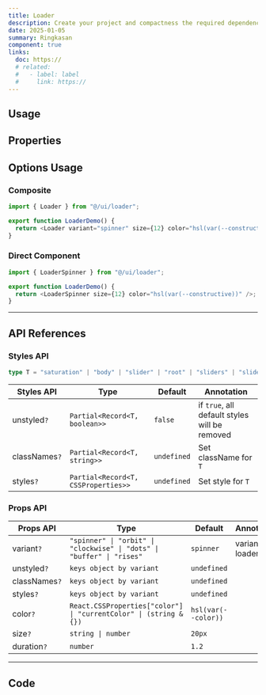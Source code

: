 ```yaml
---
title: Loader
description: Create your project and compactness the required dependencies.
date: 2025-01-05
summary: Ringkasan
component: true
links:
  doc: https://
  # related:
  #   - label: label
  #     link: https://
---
```


## Usage

<LoaderDemosUsage />

## Properties

<LoaderDemosConfigurator />

## Options Usage

### Composite

```ts
import { Loader } from "@/ui/loader";

export function LoaderDemo() {
  return <Loader variant="spinner" size={12} color="hsl(var(--constructive))" />;
}
```

### Direct Component

```ts
import { LoaderSpinner } from "@/ui/loader";

export function LoaderDemo() {
  return <LoaderSpinner size={12} color="hsl(var(--constructive))" />;
}
```

---

## API References

### Styles API

```ts
type T = "saturation" | "body" | "slider" | "root" | "sliders" | "sliderOverlay" | "thumb" | "saturationOverlay" | "swatches" | "swatch" | "preview" | "alphaOverlay" | "shadowOverlay" | "colorOverlay" | "childrenOverlay";
```

| Styles API    | Type                                | Default     | Annotation                                    |
| ------------- | ----------------------------------- | ----------- | --------------------------------------------- |
| unstyled`?`   | `Partial<Record<T, boolean>>`       | `false`     | if `true`, all default styles will be removed |
| classNames`?` | `Partial<Record<T, string>>`        | `undefined` | Set className for `T`                         |
| styles`?`     | `Partial<Record<T, CSSProperties>>` | `undefined` | Set style for `T`                             |

### Props API

| Props API     | Type                                                                   | Default             | Annotation        |
| ------------- | ---------------------------------------------------------------------- | ------------------- | ----------------- |
| variant`?`    | `"spinner" \| "orbit" \| "clockwise" \| "dots" \| "buffer" \| "rises"` | `spinner`           | variant of loader |
| unstyled`?`   | `keys object by variant`                                               | `undefined`         |                   |
| classNames`?` | `keys object by variant`                                               | `undefined`         |                   |
| styles`?`     | `keys object by variant`                                               | `undefined`         |                   |
| color`?`      | `React.CSSProperties["color"] \| "currentColor" \| (string & {})`      | `hsl(var(--color))` |                   |
| size`?`       | `string \| number`                                                     | `20px`              |                   |
| duration`?`   | `number`                                                               | `1.2`               |                   |

---

## Code
